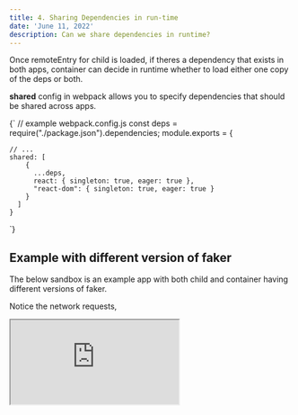 ```yaml
---
title: 4. Sharing Dependencies in run-time
date: 'June 11, 2022'
description: Can we share dependencies in runtime?
---
```


Once remoteEntry for child is loaded, if theres a dependency that exists in both apps, container can decide in runtime whether to load either one copy of the deps or both.

**shared** config in webpack allows you to specify dependencies that should be shared across apps.

<SyntaxHighlighter language="javascript" className="syntax-highlighter">
  {`
    // example webpack.config.js
    const deps = require("./package.json").dependencies;
    module.exports = {
    
    // ...
    shared: [
        {
          ...deps,
          react: { singleton: true, eager: true },
          "react-dom": { singleton: true, eager: true }
        }
      ]
    }
  `}
</SyntaxHighlighter>

## Example with different version of faker

The below sandbox is an example app with both child and container having different versions of faker.

Notice the network requests,

<div className="iframe-container">
  <iframe
    src="https://codesandbox.io/embed/mfe-intro-mod-share-deps-mod-fed-intro-r371yc?autoresize=1&expanddevtools=1&fontsize=14&module=%2Fcontainer%2Fpackage.json&theme=dark"
    style={{
      width: '100%',
      height: '600px',
      border: '0',
      borderRadius: '4px',
      overflow: 'hidden',
    }}
    title="mfe-intro-mod-share-deps #mod-fed-intro"
    allow="accelerometer; ambient-light-sensor; camera; encrypted-media; geolocation; gyroscope; hid; microphone; midi; payment; usb; vr; xr-spatial-tracking"
    sandbox="allow-forms allow-modals allow-popups allow-presentation allow-same-origin allow-scripts"
  />
</div>

## Specifying shared dependencies

<div className="iframe-container">
  <iframe
    src="https://codesandbox.io/embed/mfe-intro-mod-share-deps-2-mod-fed-intro-bm9lgp?autoresize=1&expanddevtools=1&fontsize=14&module=%2Fcontainer%2FApp.jsx&moduleview=1&theme=dark"
    style={{
      width: '100%',
      height: '600px',
      border: '0',
      borderRadius: '4px',
      overflow: 'hidden',
    }}
    title="mfe-intro-mod-share-deps #mod-fed-intro"
    allow="accelerometer; ambient-light-sensor; camera; encrypted-media; geolocation; gyroscope; hid; microphone; midi; payment; usb; vr; xr-spatial-tracking"
    sandbox="allow-forms allow-modals allow-popups allow-presentation allow-same-origin allow-scripts"
  />
</div>
